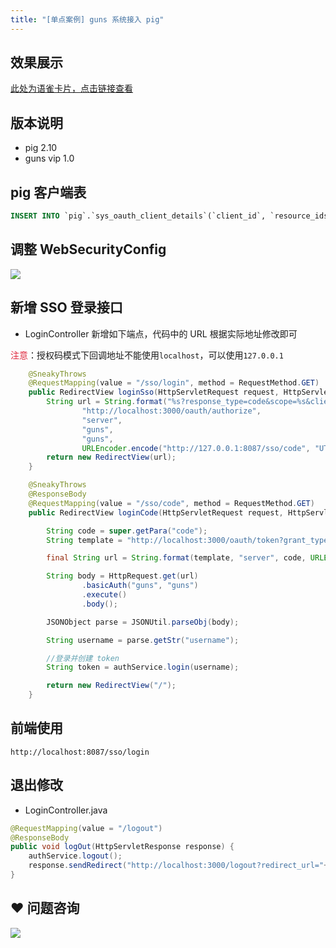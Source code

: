 ```yaml
---
title: "[单点案例] guns 系统接入 pig"
---
```




## 效果展示
[此处为语雀卡片，点击链接查看](https://www.yuque.com/docs/14034117#Q3J63)

## 版本说明
+ pig 2.10
+ guns vip 1.0



## pig 客户端表


```sql
INSERT INTO `pig`.`sys_oauth_client_details`(`client_id`, `resource_ids`, `client_secret`, `scope`, `authorized_grant_types`, `web_server_redirect_uri`, `authorities`, `access_token_validity`, `refresh_token_validity`, `additional_information`, `autoapprove`) VALUES ('guns', NULL, 'guns', 'server', 'refresh_token,authorization_code', 'http://localhost:8087/sso/code', NULL, 43200, 2592001, NULL, 'true');
```

## 调整 WebSecurityConfig 


![](https://cdn.nlark.com/yuque/0/2020/png/283679/1601971834824-77b3b26a-0484-4e9c-95a7-19f1314634a0.png)



## 新增 SSO 登录接口


+ LoginController 新增如下端点，代码中的 URL 根据实际地址修改即可

<font style="color:#DF2A3F;">注意</font>：授权码模式下回调地址不能使用`localhost`，可以使用`127.0.0.1`



```java
    @SneakyThrows
    @RequestMapping(value = "/sso/login", method = RequestMethod.GET)
    public RedirectView loginSso(HttpServletRequest request, HttpServletResponse response) {
        String url = String.format("%s?response_type=code&scope=%s&client_id=%s&state=%s&redirect_uri=%s",
                "http://localhost:3000/oauth/authorize",
                "server",
                "guns",
                "guns",
                URLEncoder.encode("http://127.0.0.1:8087/sso/code", "UTF-8"));
        return new RedirectView(url);
    }

    @SneakyThrows
    @ResponseBody
    @RequestMapping(value = "/sso/code", method = RequestMethod.GET)
    public RedirectView loginCode(HttpServletRequest request, HttpServletResponse response) {

        String code = super.getPara("code");
        String template = "http://localhost:3000/oauth/token?grant_type=authorization_code&scope=%s&code=%s&redirect_uri=%s";

        final String url = String.format(template, "server", code, URLEncoder.encode(request.getRequestURL().toString(), "UTF-8"));

        String body = HttpRequest.get(url)
                .basicAuth("guns", "guns")
                .execute()
                .body();

        JSONObject parse = JSONUtil.parseObj(body);

        String username = parse.getStr("username");

        //登录并创建 token
        String token = authService.login(username);

        return new RedirectView("/");
    }
```

## 前端使用
```shell
http://localhost:8087/sso/login
```



## 退出修改
+ LoginController.java

```java
@RequestMapping(value = "/logout")
@ResponseBody
public void logOut(HttpServletResponse response) {
    authService.logout();
    response.sendRedirect("http://localhost:3000/logout?redirect_url="+ URLEncoder.encode("http://localhost:8087"));
}
```

## ❤  问题咨询
![](https://cdn.nlark.com/yuque/0/2022/gif/283679/1662563973685-c22e9831-db66-42b5-973f-886d25d1e0e7.gif)

